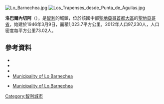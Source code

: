 [[Image:Lo_Barnechea.jpg|right]]
[[Image:Los_Trapenses_desde_Punta_de_Águilas.jpg|right]]

'''洛巴爾內切阿'''（{{lang-es|Lo Barnechea}}），是[[智利|智利]]的城鎮，位於該國中部[[聖地亞哥首都大區|聖地亞哥首都大區]]的[[聖地亞哥省|聖地亞哥省]]，始建於1946年3月9日，面積1,023.7平方公里，2012年人口97,230人，人口密度每平方公里73.02人。

{{Coord|33|21|S|70|31|W|display=title}}

==參考資料==
*{{Cite web |url = http://www.lobarnechea.cl |title = Asociación Chilena de Municipalidades |accessdate = 27 January 2011 |language = es |archive-date = 2017-05-28 |archive-url = https://web.archive.org/web/20170528155641/http://lobarnechea.cl/ |dead-url = no }}
*{{Cite web |url = http://www.lobarnechea.cl |title = Municipality of Lo Barnechea |accessdate = 27 January 2011 |language = es |archive-date = 2017-05-28 |archive-url = https://web.archive.org/web/20170528155641/http://lobarnechea.cl/ |dead-url = no }}
*{{Cite web |url= http://www.ine.cl/canales/chile_estadistico/censos_poblacion_vivienda/censo_pobl_vivi.php |title= National Statistics Institute |accessdate= 13 December 2010 |language= es |archive-date= 2019-01-06 |archive-url= https://web.archive.org/web/20190106234357/http://www.ine.cl/404.html?aspxerrorpath=%2Fcanales%2Fchile_estadistico%2Fcensos_poblacion_vivienda%2Fcenso_pobl_vivi.php |dead-url= no }}
*[http://www.lobarnechea.cl/ Municipality of Lo Barnechea] {{Wayback|url=http://www.lobarnechea.cl/ |date=20170528155641 }}
* {{es icon}} [http://www.lobarnechea.cl/ Municipality of Lo Barnechea] {{Wayback|url=http://www.lobarnechea.cl/ |date=20170528155641 }}

{{Chile-geo-stub}}
[[Category:智利城市|Category:智利城市]]